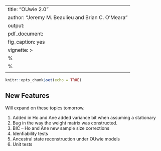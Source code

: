 
---
title: "OUwie 2.0"
author: "Jeremy M. Beaulieu and Brian C. O'Meara"
output:
  pdf_document:
    fig_caption: yes
vignette: >
   %\VignetteEngine{knitr::rmarkdown}
   %\VignetteIndexEntry{Running hisse}
   \usepackage[utf8]{inputenc}
---

```r
knitr::opts_chunk$set(echo = TRUE)
```

## New Features

Will expand on these topics tomorrow.

1. Added in Ho and Ane added variance bit when assuming a stationary 
2. Bug in the way the weight matrix was constructed.
3. BIC -- Ho and Ane new sample size corrections
4. Idenfiability tests
5. Ancestral state reconstruction under OUwie models
6. Unit tests